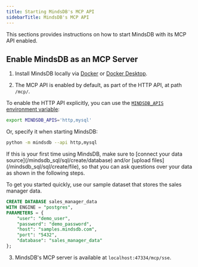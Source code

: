 ```yaml
---
title: Starting MindsDB's MCP API
sidebarTitle: MindsDB's MCP API
---
```


This sections provides instructions on how to start MindsDB with its MCP API enabled.

## Enable MindsDB as an MCP Server

1. Install MindsDB locally via [Docker](https://docs.mindsdb.com/setup/self-hosted/docker) or [Docker Desktop](https://docs.mindsdb.com/setup/self-hosted/docker-desktop).

2. The MCP API is enabled by default, as part of the HTTP API, at path `/mcp/`.


To enable the HTTP API explicitly, you can use the [`MINDSDB_APIS` environment variable](/setup/environment-vars#mindsdb-apis):

```bash
export MINDSDB_APIS='http,mysql'
```

Or, specify it when starting MindsDB:

```bash
python -m mindsdb --api http,mysql
```

<Tip>
If this is your first time using MindsDB, make sure to [connect your data source](/mindsdb_sql/sql/create/database) and/or [upload files](/mindsdb_sql/sql/create/file), so that you can ask questions over your data as shown in the following steps.

To get you started quickly, use our sample dataset that stores the sales manager data.

```sql
CREATE DATABASE sales_manager_data
WITH ENGINE = "postgres",
PARAMETERS = {
    "user": "demo_user",
    "password": "demo_password",
    "host": "samples.mindsdb.com",
    "port": "5432",
    "database": "sales_manager_data"
};
```
</Tip>

3. MindsDB's MCP server is available at `localhost:47334/mcp/sse`.
